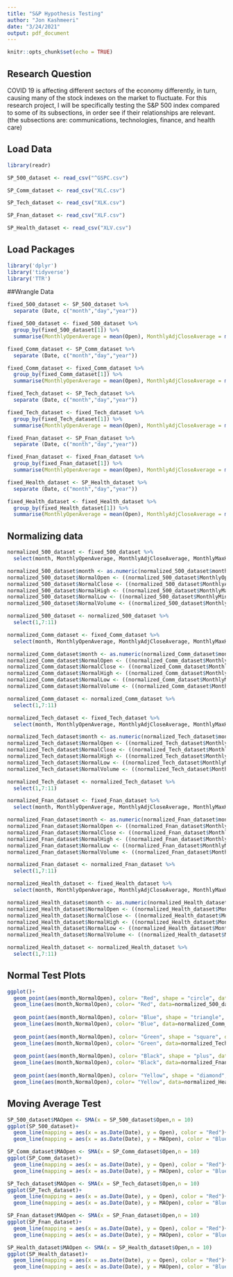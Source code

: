 ```yaml
---
title: "S&P Hypothesis Testing"
author: "Jon Kashmeeri"
date: "3/24/2021"
output: pdf_document
---
```


```r
knitr::opts_chunk$set(echo = TRUE)
```


## Research Question
COVID 19 is affecting different sectors of the economy differently, in turn, causing many of the stock indexes on the market to fluctuate. For this research project, I  will be specifically testing the S&P 500 index compared to some of its subsections, in order see if their relationships are relevant. (the subsections are: communications, technologies, finance, and health care)



## Load Data

```r

library(readr)

SP_500_dataset <- read_csv("^GSPC.csv")

SP_Comm_dataset <- read_csv("XLC.csv")

SP_Tech_dataset <- read_csv("XLK.csv")

SP_Fnan_dataset <- read_csv("XLF.csv")

SP_Health_dataset <- read_csv("XLV.csv")

```


## Load Packages

```r

library('dplyr')
library('tidyverse')
library('TTR')
```


##Wrangle Data

```r

fixed_500_dataset <- SP_500_dataset %>%
  separate (Date, c("month","day","year"))

fixed_500_dataset <- fixed_500_dataset %>%
  group_by(fixed_500_dataset[1]) %>%
  summarise(MonthlyOpenAverage = mean(Open), MonthlyAdjCloseAverage = mean(`Adj Close`), MonthlyMaxHigh = max(High), MonthlyMinLow = min(Low), MonthlyVolumeAverage = mean(Volume))

```

```r

fixed_Comm_dataset <- SP_Comm_dataset %>%
  separate (Date, c("month","day","year"))

fixed_Comm_dataset <- fixed_Comm_dataset %>%
  group_by(fixed_Comm_dataset[1]) %>%
  summarise(MonthlyOpenAverage = mean(Open), MonthlyAdjCloseAverage = mean(`Adj Close`), MonthlyMaxHigh = max(High), MonthlyMinLow = min(Low), MonthlyVolumeAverage = mean(Volume))


```

```r

fixed_Tech_dataset <- SP_Tech_dataset %>%
  separate (Date, c("month","day","year"))

fixed_Tech_dataset <- fixed_Tech_dataset %>%
  group_by(fixed_Tech_dataset[1]) %>%
  summarise(MonthlyOpenAverage = mean(Open), MonthlyAdjCloseAverage = mean(`Adj Close`), MonthlyMaxHigh = max(High), MonthlyMinLow = min(Low), MonthlyVolumeAverage = mean(Volume))

```

```r

fixed_Fnan_dataset <- SP_Fnan_dataset %>%
  separate (Date, c("month","day","year"))

fixed_Fnan_dataset <- fixed_Fnan_dataset %>%
  group_by(fixed_Fnan_dataset[1]) %>%
  summarise(MonthlyOpenAverage = mean(Open), MonthlyAdjCloseAverage = mean(`Adj Close`), MonthlyMaxHigh = max(High), MonthlyMinLow = min(Low), MonthlyVolumeAverage = mean(Volume))

```

```r

fixed_Health_dataset <- SP_Health_dataset %>%
  separate (Date, c("month","day","year"))

fixed_Health_dataset <- fixed_Health_dataset %>%
  group_by(fixed_Health_dataset[1]) %>%
  summarise(MonthlyOpenAverage = mean(Open), MonthlyAdjCloseAverage = mean(`Adj Close`), MonthlyMaxHigh = max(High), MonthlyMinLow = min(Low), MonthlyVolumeAverage = mean(Volume))

```


## Normalizing data

```r
normalized_500_dataset <- fixed_500_dataset %>%
  select(month, MonthlyOpenAverage, MonthlyAdjCloseAverage, MonthlyMaxHigh, MonthlyMinLow, MonthlyVolumeAverage) 

normalized_500_dataset$month <- as.numeric(normalized_500_dataset$month)
normalized_500_dataset$NormalOpen <- ((normalized_500_dataset$MonthlyOpenAverage/normalized_500_dataset$MonthlyOpenAverage[1])*100)
normalized_500_dataset$NormalClose <- ((normalized_500_dataset$MonthlyAdjCloseAverage/normalized_500_dataset$MonthlyAdjCloseAverage[1])*100)
normalized_500_dataset$NormalHigh <- ((normalized_500_dataset$MonthlyMaxHigh/normalized_500_dataset$MonthlyMaxHigh[1])*100)
normalized_500_dataset$NormalLow <- ((normalized_500_dataset$MonthlyMinLow/normalized_500_dataset$MonthlyMinLow[1])*100)
normalized_500_dataset$NormalVolume <- ((normalized_500_dataset$MonthlyVolumeAverage/normalized_500_dataset$MonthlyVolumeAverage[1])*100)

normalized_500_dataset <- normalized_500_dataset %>%
  select(1,7:11)

```

```r
normalized_Comm_dataset <- fixed_Comm_dataset %>%
  select(month, MonthlyOpenAverage, MonthlyAdjCloseAverage, MonthlyMaxHigh, MonthlyMinLow, MonthlyVolumeAverage) 

normalized_Comm_dataset$month <- as.numeric(normalized_Comm_dataset$month)
normalized_Comm_dataset$NormalOpen <- ((normalized_Comm_dataset$MonthlyOpenAverage/normalized_Comm_dataset$MonthlyOpenAverage[1])*100)
normalized_Comm_dataset$NormalClose <- ((normalized_Comm_dataset$MonthlyAdjCloseAverage/normalized_Comm_dataset$MonthlyAdjCloseAverage[1])*100)
normalized_Comm_dataset$NormalHigh <- ((normalized_Comm_dataset$MonthlyMaxHigh/normalized_Comm_dataset$MonthlyMaxHigh[1])*100)
normalized_Comm_dataset$NormalLow <- ((normalized_Comm_dataset$MonthlyMinLow/normalized_Comm_dataset$MonthlyMinLow[1])*100)
normalized_Comm_dataset$NormalVolume <- ((normalized_Comm_dataset$MonthlyVolumeAverage/normalized_Comm_dataset$MonthlyVolumeAverage[1])*100)

normalized_Comm_dataset <- normalized_Comm_dataset %>%
  select(1,7:11)

```

```r
normalized_Tech_dataset <- fixed_Tech_dataset %>%
  select(month, MonthlyOpenAverage, MonthlyAdjCloseAverage, MonthlyMaxHigh, MonthlyMinLow, MonthlyVolumeAverage) 

normalized_Tech_dataset$month <- as.numeric(normalized_Tech_dataset$month)
normalized_Tech_dataset$NormalOpen <- ((normalized_Tech_dataset$MonthlyOpenAverage/normalized_Tech_dataset$MonthlyOpenAverage[1])*100)
normalized_Tech_dataset$NormalClose <- ((normalized_Tech_dataset$MonthlyAdjCloseAverage/normalized_Tech_dataset$MonthlyAdjCloseAverage[1])*100)
normalized_Tech_dataset$NormalHigh <- ((normalized_Tech_dataset$MonthlyMaxHigh/normalized_Tech_dataset$MonthlyMaxHigh[1])*100)
normalized_Tech_dataset$NormalLow <- ((normalized_Tech_dataset$MonthlyMinLow/normalized_Tech_dataset$MonthlyMinLow[1])*100)
normalized_Tech_dataset$NormalVolume <- ((normalized_Tech_dataset$MonthlyVolumeAverage/normalized_Tech_dataset$MonthlyVolumeAverage[1])*100)

normalized_Tech_dataset <- normalized_Tech_dataset %>%
  select(1,7:11)

```

```r
normalized_Fnan_dataset <- fixed_Fnan_dataset %>%
  select(month, MonthlyOpenAverage, MonthlyAdjCloseAverage, MonthlyMaxHigh, MonthlyMinLow, MonthlyVolumeAverage) 

normalized_Fnan_dataset$month <- as.numeric(normalized_Fnan_dataset$month)
normalized_Fnan_dataset$NormalOpen <- ((normalized_Fnan_dataset$MonthlyOpenAverage/normalized_Fnan_dataset$MonthlyOpenAverage[1])*100)
normalized_Fnan_dataset$NormalClose <- ((normalized_Fnan_dataset$MonthlyAdjCloseAverage/normalized_Fnan_dataset$MonthlyAdjCloseAverage[1])*100)
normalized_Fnan_dataset$NormalHigh <- ((normalized_Fnan_dataset$MonthlyMaxHigh/normalized_Fnan_dataset$MonthlyMaxHigh[1])*100)
normalized_Fnan_dataset$NormalLow <- ((normalized_Fnan_dataset$MonthlyMinLow/normalized_Fnan_dataset$MonthlyMinLow[1])*100)
normalized_Fnan_dataset$NormalVolume <- ((normalized_Fnan_dataset$MonthlyVolumeAverage/normalized_Fnan_dataset$MonthlyVolumeAverage[1])*100)

normalized_Fnan_dataset <- normalized_Fnan_dataset %>%
  select(1,7:11)

```

```r
normalized_Health_dataset <- fixed_Health_dataset %>%
  select(month, MonthlyOpenAverage, MonthlyAdjCloseAverage, MonthlyMaxHigh, MonthlyMinLow, MonthlyVolumeAverage) 

normalized_Health_dataset$month <- as.numeric(normalized_Health_dataset$month)
normalized_Health_dataset$NormalOpen <- ((normalized_Health_dataset$MonthlyOpenAverage/normalized_Health_dataset$MonthlyOpenAverage[1])*100)
normalized_Health_dataset$NormalClose <- ((normalized_Health_dataset$MonthlyAdjCloseAverage/normalized_Health_dataset$MonthlyAdjCloseAverage[1])*100)
normalized_Health_dataset$NormalHigh <- ((normalized_Health_dataset$MonthlyMaxHigh/normalized_Health_dataset$MonthlyMaxHigh[1])*100)
normalized_Health_dataset$NormalLow <- ((normalized_Health_dataset$MonthlyMinLow/normalized_Health_dataset$MonthlyMinLow[1])*100)
normalized_Health_dataset$NormalVolume <- ((normalized_Health_dataset$MonthlyVolumeAverage/normalized_Health_dataset$MonthlyVolumeAverage[1])*100)

normalized_Health_dataset <- normalized_Health_dataset %>%
  select(1,7:11)

```


## Normal Test Plots

```r
ggplot()+
  geom_point(aes(month,NormalOpen), color= "Red", shape = "circle", data=normalized_500_dataset)+
  geom_line(aes(month,NormalOpen), color= "Red", data=normalized_500_dataset)+
  
  geom_point(aes(month,NormalOpen), color= "Blue", shape = "triangle", data=normalized_Comm_dataset)+
  geom_line(aes(month,NormalOpen), color= "Blue", data=normalized_Comm_dataset)+
  
  geom_point(aes(month,NormalOpen), color= "Green", shape = "square", data=normalized_Tech_dataset)+
  geom_line(aes(month,NormalOpen), color= "Green", data=normalized_Tech_dataset)+
  
  geom_point(aes(month,NormalOpen), color= "Black", shape = "plus", data=normalized_Fnan_dataset)+
  geom_line(aes(month,NormalOpen), color= "Black", data=normalized_Fnan_dataset)+
  
  geom_point(aes(month,NormalOpen), color= "Yellow", shape = "diamond", data=normalized_Health_dataset)+
  geom_line(aes(month,NormalOpen), color= "Yellow", data=normalized_Health_dataset)
```


## Moving Average Test

```r
SP_500_dataset$MAOpen <- SMA(x = SP_500_dataset$Open,n = 10) 
ggplot(SP_500_dataset)+
  geom_line(mapping = aes(x = as.Date(Date), y = Open), color = "Red")+
  geom_line(mapping = aes(x = as.Date(Date), y = MAOpen), color = "Blue")

```


```r
SP_Comm_dataset$MAOpen <- SMA(x = SP_Comm_dataset$Open,n = 10) 
ggplot(SP_Comm_dataset)+
  geom_line(mapping = aes(x = as.Date(Date), y = Open), color = "Red")+
  geom_line(mapping = aes(x = as.Date(Date), y = MAOpen), color = "Blue")

```


```r
SP_Tech_dataset$MAOpen <- SMA(x = SP_Tech_dataset$Open,n = 10) 
ggplot(SP_Tech_dataset)+
  geom_line(mapping = aes(x = as.Date(Date), y = Open), color = "Red")+
  geom_line(mapping = aes(x = as.Date(Date), y = MAOpen), color = "Blue")

```


```r
SP_Fnan_dataset$MAOpen <- SMA(x = SP_Fnan_dataset$Open,n = 10) 
ggplot(SP_Fnan_dataset)+
  geom_line(mapping = aes(x = as.Date(Date), y = Open), color = "Red")+
  geom_line(mapping = aes(x = as.Date(Date), y = MAOpen), color = "Blue")

```


```r
SP_Health_dataset$MAOpen <- SMA(x = SP_Health_dataset$Open,n = 10) 
ggplot(SP_Health_dataset)+
  geom_line(mapping = aes(x = as.Date(Date), y = Open), color = "Red")+
  geom_line(mapping = aes(x = as.Date(Date), y = MAOpen), color = "Blue")

```











